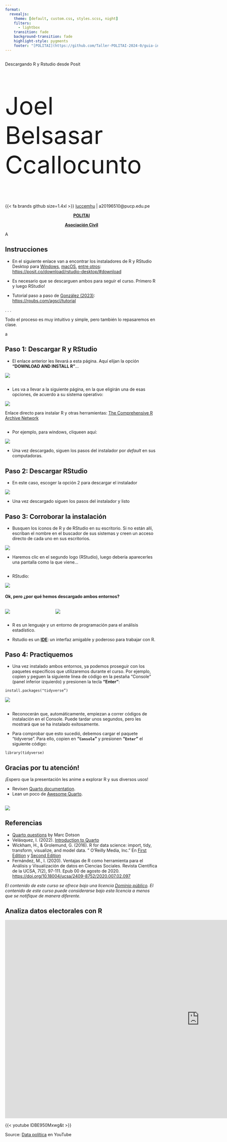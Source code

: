 ```yaml
---
format:
  revealjs: 
    theme: [default, custom.css, styles.scss, night]
    filters:
      - lightbox
    transition: fade
    background-transition: fade
    highlight-style: pygments
    footer: "[POLITAI](https://github.com/Taller-POLITAI-2024-0/guia-install-r)"
---
```


##  {.title}

::: r-fit-text
Descargando R y Rstudio desde [Posit]{.flow}
:::

::: {style="font-size: 80px"}
Joel Belsasar Ccallocunto
:::

{{< fa brands github size=1.4xl >}} [luccemhu](https://github.com/luccemhu) | <i class="fas fa-envelope"></i> a20196510@pucp.edu.pe

<center>

[**POLITAI**](https://revistas.pucp.edu.pe/index.php/politai) 

[**Asociación Civil**](https://www.instagram.com/politai_asoc_civil/)

</center>

::: notes
A
:::

## Instrucciones

-   En el siguiente enlace van a encontrar los instaladores de R y RStudio Desktop para [Windows](https://cran.rstudio.com/bin/windows/), [macOS](https://cran.rstudio.com/bin/macosx/), [entre otros](https://cran.rstudio.com/): <https://posit.co/download/rstudio-desktop/#download>

-   Es necesario que se descarguen ambos para seguir el curso. Primero R y luego RStudio!

-   Tutorial paso a paso de [González (2023)](https://rpubs.com/agscl): <https://rpubs.com/agscl/tutorial> 

. . .

Todo el proceso es muy intuitivo y simple, pero también lo repasaremos en clase.

::: notes

a

:::

## **Paso 1**: [Descargar R y RStudio]{.flow} {.small} 

-   El enlace anterior les llevará a esta página. Aquí elijan la opción **"DOWNLOAD AND INSTALL R"**... 

![](./images/paso1.jpg)

##  {.small} 

-   Les va a llevar a la siguiente página, en la que eligirán una de esas opciones, de acuerdo a su sistema operativo:

![](./images/paso1-b.jpg)

::: aside
Enlace directo para instalar R y otras herramientas: [The Comprehensive R Archive Network](https://cran.r-project.org/)
::: 

##  {.small} 

-   Por ejemplo, para windows, cliqueen aquí:

![](./images/paso1-d.jpg)

-   Una vez descargado, siguen los pasos del instalador por *default* en sus computadoras.

## **Paso 2**: Descargar RStudio {.small} 

-   En este caso, escoger la opción 2 para descargar el instalador


![](./images/paso2.jpg)

-   Una vez descargado siguen los pasos del instalador y listo

## **Paso 3**: Corroborar la instalación

-   Busquen los íconos de R y de RStudio en su escritorio. Si no están allí, escriban el nombre en el buscador de sus sistemas y creen un acceso directo de cada uno en sus escritorios. 


![](./images/R_RStudiologo.jpg){fig-align="center"}

-   Haremos clic en el segundo logo (RStudio), luego debería aparecerles una pantalla como la que viene...

## {.small} 

- RStudio:

![](./images/paso3.jpg)

#### Ok, pero ¿por qué hemos descargado ambos entornos? {.small} 

:::: {.columns}

::: {.column width="30%"}

![](./images/R-basic.jpg)
:::

::: {.column width="70%"}

![](./images/Rstudio.jpg)
:::

::::

- R es un lenguaje y un entorno de programación para el análisis estadístico. 

-   Rstudio es un **[IDE](https://posit.co/products/open-source/rstudio/)**: un interfaz amigable y poderoso para trabajar con R.

## **Paso 4**: Practiquemos {.small} 

-   Una vez instalado ambos entornos, ya podemos proseguir con los paquetes específicos que utilizaremos durante el curso. Por ejemplo, copien y peguen la siguiente linea de código en la pestaña "Console" (panel inferior izquierdo) y presionen la tecla **"Enter"**:

```` markdown
install.packages("tidyverse”)
````

![](./images/paso4.jpg)

## 
-   Reconocerán que, automáticamente, empiezan a correr códigos de instalación en el Console. Puede tardar unos segundos, pero les mostrará que se ha instalado exitosamente.

-    Para comprobar que esto sucedió, debemos cargar el paquete "tidyverse". Para ello, copien  en **"`Console`"** y presionen **"`Enter`"** el siguiente código:

```` markdown
library(tidyverse)
````

## Gracias por tu atención!

¡Espero que la presentación les anime a explorar R y sus diversos usos!

-   Revisen [Quarto documentation](https://quarto.org/).
-   Lean un poco de [Awesome Quarto](https://github.com/mcanouil/awesome-quarto).

##

![](images/politai2.png){fig-align="center"}

## Referencias

-   [Quarto questions](https://occasionaldivergences.com/posts/quarto-questions/) by Marc Dotson
-   Velásquez, I. (2022). [Introduction to Quarto](https://github.com/ivelasq/2022-10-27_intro-to-quarto)
-   Wickham, H., & Grolemund, G. (2016). R for data science: import, tidy, transform, visualize, and model data. " O'Reilly Media, Inc." En [First Edition](https://r4ds.had.co.nz/) y [Second Edition](https://r4ds.hadley.nz/) 
-   Fernández, M., I. (2020). Ventajas de R como herramienta para el Análisis y Visualización de datos en Ciencias Sociales. Revista Científica de la UCSA, 7(2), 97-111. Epub 00 de agosto de 2020. <https://doi.org/10.18004/ucsa/2409-8752/2020.007.02.097>

::: aside
*El contenido de este curso se ofrece bajo una licencia [Dominio público](https://en.wikipedia.org/wiki/Public_domain). El contenido de este curso puede considerarse bajo esta licencia a menos que se notifique de manera diferente.* 
:::

## Analiza datos electorales con R {.r-stretch}
<iframe width="1280" height="654" src="https://www.youtube.com/embed/lDBE950Mxwg" title="Analiza datos electorales con R" frameborder="0" allow="accelerometer; autoplay; clipboard-write; encrypted-media; gyroscope; picture-in-picture; web-share" allowfullscreen></iframe>

{{< youtube lDBE950Mxwg&t >}}

::: aside
Source: [Data política](https://www.youtube.com/@Datapolitica) en YouTube
:::